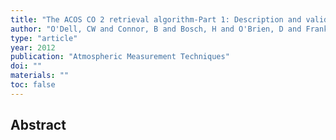```yaml
---
title: "The ACOS CO 2 retrieval algorithm-Part 1: Description and validation against synthetic observations"
author: "O'Dell, CW and Connor, B and Bosch, H and O'Brien, D and Frankenberg, C and Castano, R and Christi, M and Eldering, D and Fisher, B and Gunson, M and others"
type: "article"
year: 2012
publication: "Atmospheric Measurement Techniques"
doi: ""
materials: ""
toc: false
---
```


## Abstract

